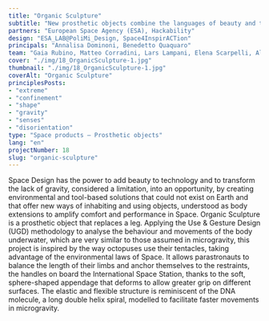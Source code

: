 ```yaml
---
title: "Organic Sculpture"
subtitle: "New prosthetic objects combine the languages of beauty and technology to improve the performance of astronauts and parastronauts."
partners: "European Space Agency (ESA), Hackability"
design: "ESA_LAB@PoliMi_Design, Space4InspirACTion"
principals: "Annalisa Dominoni, Benedetto Quaquaro"
team: "Gaia Rubino, Matteo Corradini, Lars Lampani, Elena Scarpelli, Alexandra Spassov, Zixin Zheng"
cover: "./img/18_OrganicSculpture-1.jpg"
thumbnail: "./img/18_OrganicSculpture-1.jpg"
coverAlt: "Organic Sculpture"
principlesPosts:
- "extreme"
- "confinement"
- "shape"
- "gravity"
- "senses"
- "disorientation"
type: "Space products — Prosthetic objects"
lang: "en"
projectNumber: 18
slug: "organic-sculpture"
---
```


Space Design has the power to add beauty to technology and to transform the lack of gravity, considered a limitation, into an opportunity, by creating environmental and tool-based solutions that could not exist on Earth and that offer new ways of inhabiting and using objects, understood as body extensions to amplify comfort and performance in Space. Organic Sculpture is a prosthetic object that replaces a leg. Applying the Use & Gesture Design (UGD) methodology to analyse the behaviour and movements of the body underwater, which are very similar to those assumed in microgravity, this project is inspired by the way octopuses use their tentacles, taking advantage of the environmental laws of Space. It allows parastronauts to balance the length of their limbs and anchor themselves to the restraints, the handles on board the International Space Station, thanks to the soft, sphere-shaped appendage that deforms to allow greater grip on different surfaces. The elastic and flexible structure is reminiscent of the DNA molecule, a long double helix spiral, modelled to facilitate faster movements in microgravity.